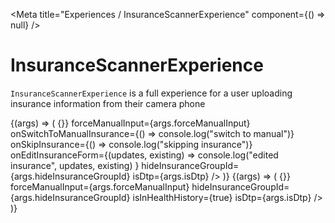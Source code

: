 
<Meta title="Experiences / InsuranceScannerExperience" component={() => null} />

# InsuranceScannerExperience

`InsuranceScannerExperience` is a full experience for a user uploading insurance information from their camera phone

<Preview>
  <Story
    name="insurance_scanner_in_bi"
    decorators={[withKnobs]}
    argTypes={{
      forceManualInput: {
        control: {
          type: "boolean",
        },
      },
      hideInsuranceGroupId: {
        control: {
          type: "boolean",
        },
      },
      isDtp: {
        control: {
          type: "boolean",
        },
      },
    }}
    args={{
      forceManualInput: false,
      hideInsuranceGroupId: false,
      isDtp: true,
    }}
  >
    {(args) => (
      <View style={{ alignItems: "center" }}>
        <StoryBookVirtaContext client={new MockEPClient()}>
          <InsuranceScannerExperience
            user={{
              virtaId: "test_id",
              email: "test@virta.com",
            }}
            insurerOptions={["Aetna", "Cigna", "BCBS"]}
            initialInsurance={{
              insuranceGroupId: "",
              insuranceMemberId: "",
              issueDate: "",
              insuranceCarrier: "Aetna",
            }}
            onCompletion={() => {}}
            forceManualInput={args.forceManualInput}
            onSwitchToManualInsurance={() => console.log("switch to manual")}
            onSkipInsurance={() => console.log("skipping insurance")}
            onEditInsuranceForm={(updates, existing) =>
              console.log("edited insurance", updates, existing)
            }
            hideInsuranceGroupId={args.hideInsuranceGroupId}
            isDtp={args.isDtp}
          />
        </StoryBookVirtaContext>
      </View>
    )}
  </Story>
  <Story
    name="insurance_scanner_in_hh"
    decorators={[withKnobs]}
    argTypes={{
      forceManualInput: {
        control: {
          type: "boolean",
        },
      },
      hideInsuranceGroupId: {
        control: {
          type: "boolean",
        },
      },
      isDtp: {
        control: {
          type: "boolean",
        },
      },
    }}
    args={{
      forceManualInput: true,
      hideInsuranceGroupId: false,
      isDtp: true,
    }}
  >
    {(args) => (
      <View style={{ alignItems: "center" }}>
        <StoryBookVirtaContext client={new MockEPClient()}>
          <InsuranceScannerExperience
            insurerOptions={[
              "AARP",
              "Aetna",
              "Cigna",
              "BCBS NC",
              "BCBS NE",
              "Kaiser Permanente",
              "Select Health",
              "State of Alabama",
            ]}
            initialInsurance={{
              insuranceGroupId: "",
              insuranceMemberId: "",
              insuranceCarrier: "Aetna",
            }}
            onCompletion={() => {}}
            forceManualInput={args.forceManualInput}
            hideInsuranceGroupId={args.hideInsuranceGroupId}
            isInHealthHistory={true}
            isDtp={args.isDtp}
          />
        </StoryBookVirtaContext>
      </View>
    )}
  </Story>
</Preview>

